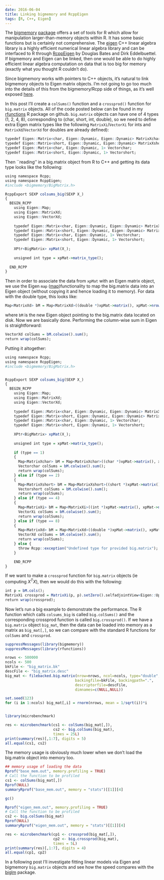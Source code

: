 ```yaml
---
date: 2016-06-04
title: Linking bigmemory and RcppEigen
tags: [R, C++, Eigen]
---
```


The [bigmemory](www.bigmemory.org) [package](https://cran.r-project.org/web/packages/bigmemory/index.html) offers a set of tools for R which allow for manipulation larger-than-memory objects within R. It has some basic functions but is certainly not comprehensive. The [eigen](http://eigen.tuxfamily.org/index.php?title=Main_Page) C++ linear algebra library is a highly efficient numerical linear algebra library and can be interfaced to R through  [RcppEigen](http://cran.r-project.org/web/packages/RcppEigen/index.html) by Douglas Bates and Dirk Eddelbuettel. If bigmemory and Eigen can be linked, then one would be able to do highly efficient linear algebra computation on data that is too big for memory (exactly what you thought R couldn't do). 


Since bigmemory works with pointers to C++ objects, it's natural to link bigmemory objects to Eigen matrix objects. I'm not going to go too much into the details of this from the bigmemory/Rcpp side of things, as it's well exposed [here](http://gallery.rcpp.org/articles/using-bigmemory-with-rcpp/). 

In this post I'll create a ```colSums()``` function and a ```crossprod()``` function for ```big.matrix``` objects. All of the code posted below can be found in my [rfunctions](https://github.com/jaredhuling/rfunctions) R package on github. ```big.matrix``` objects can have one of 4 types (1, 2, 4, 8), corresponding to (char, short, int, double), so we need to define extra Eigen matrix types like the following ```MatrixXi```/```VectorXi``` for ints and ```MatrixXd```/```VectorXd``` for doubles are already defined):

```r
typedef Eigen::Matrix<char, Eigen::Dynamic, Eigen::Dynamic> MatrixXchar;
typedef Eigen::Matrix<short, Eigen::Dynamic, Eigen::Dynamic> MatrixXshort;
typedef Eigen::Matrix<char, Eigen::Dynamic, 1> Vectorchar;
typedef Eigen::Matrix<short, Eigen::Dynamic, 1> Vectorshort;
```

Then ``reading'' in a big.matrix object from R to C++ and getting its data type looks like the following:

```r
using namespace Rcpp;
using namespace RcppEigen;
#include <bigmemory/BigMatrix.h>

RcppExport SEXP colsums_big(SEXP X_)
{
  BEGIN_RCPP
    using Eigen::Map;
    using Eigen::MatrixXd;
    using Eigen::VectorXd;
    
    typedef Eigen::Matrix<char, Eigen::Dynamic, Eigen::Dynamic> MatrixXchar;
    typedef Eigen::Matrix<short, Eigen::Dynamic, Eigen::Dynamic> MatrixXshort;
    typedef Eigen::Matrix<char, Eigen::Dynamic, 1> Vectorchar;
    typedef Eigen::Matrix<short, Eigen::Dynamic, 1> Vectorshort;
    
    XPtr<BigMatrix> xpMat(X_);
    
    unsigned int type = xpMat->matrix_type();
    
  END_RCPP
}

```

Then in order to associate the data from ```xpMat``` with an Eigen matrix object, we use the Eigen ```map``` ([map](https://eigen.tuxfamily.org/dox/group__TutorialMapClass.html))functionality to map the big.matrix data into an Eigen object (without copying it and hence loading it to memory). For data with the double type, this looks like:


```r
Map<MatrixXd> bM = Map<MatrixXd>((double *)xpMat->matrix(), xpMat->nrow(), xpMat->ncol()  );
```

where ```bM``` is the new Eigen object pointing to the big.matrix data located on disk. Now we are basically done. Performing the column-wise sum in Eigen is straightforward:

```r
VectorXd colSums = bM.colwise().sum();
return wrap(colSums);
```

Putting it altogether:

```r
using namespace Rcpp;
using namespace RcppEigen;
#include <bigmemory/BigMatrix.h>


RcppExport SEXP colsums_big(SEXP X_)
{
  BEGIN_RCPP
    using Eigen::Map;
    using Eigen::MatrixXd;
    using Eigen::VectorXd;
    
    typedef Eigen::Matrix<char, Eigen::Dynamic, Eigen::Dynamic> MatrixXchar;
    typedef Eigen::Matrix<short, Eigen::Dynamic, Eigen::Dynamic> MatrixXshort;
    typedef Eigen::Matrix<char, Eigen::Dynamic, 1> Vectorchar;
    typedef Eigen::Matrix<short, Eigen::Dynamic, 1> Vectorshort;
    
    XPtr<BigMatrix> xpMat(X_);
    
    unsigned int type = xpMat->matrix_type();
    
    if (type == 1) 
    {
      Map<MatrixXchar> bM = Map<MatrixXchar>((char *)xpMat->matrix(), xpMat->nrow(), xpMat->ncol()  );
      Vectorchar colSums = bM.colwise().sum();
      return wrap(colSums);
    } else if (type == 2) 
    {
      Map<MatrixXshort> bM = Map<MatrixXshort>((short *)xpMat->matrix(), xpMat->nrow(), xpMat->ncol()  );
      Vectorshort colSums = bM.colwise().sum();
      return wrap(colSums);
    } else if (type == 4) 
    {
      Map<MatrixXi> bM = Map<MatrixXi>((int *)xpMat->matrix(), xpMat->nrow(), xpMat->ncol()  );
      VectorXi colSums = bM.colwise().sum();
      return wrap(colSums);
    } else if (type == 8) 
    {
      Map<MatrixXd> bM = Map<MatrixXd>((double *)xpMat->matrix(), xpMat->nrow(), xpMat->ncol()  );
      VectorXd colSums = bM.colwise().sum();
      return wrap(colSums);
    } else {
      throw Rcpp::exception("Undefined type for provided big.matrix");
    }

    END_RCPP
}

```

If we want to make a ```crossprod``` function for ```big.matrix``` objects (ie computing $X^TX$), then we would do this with the following:

```r
int p = bM.cols();
MatrixXi crossprod = MatrixXi(p, p).setZero().selfadjointView<Eigen::Upper>().rankUpdate( bM.adjoint() );
return wrap(crossprod);
```

Now let's run a big example to demonstrate the performance. The R function which calls ```colsums_big``` is called ```big.colSums()``` and the corresponding crossprod function is called ```big.crossprod()```. If we have a ```big.matrix``` object ```big_mat```, then the data can be loaded into memory as a matrix as ```big_mat[,]```, so we can compare with the standard R functions for ```colSums``` and ```crossprod```. 

```r
suppressMessages(library(bigmemory))
suppressMessages(library(rfunctions))

nrows <- 500000
ncols <- 500
bkFile <- "big_matrix.bk"
descFile <- "big_matrix.desc"
big_mat <- filebacked.big.matrix(nrow=nrows, ncol=ncols, type="double",  
                                backingfile=bkFile, backingpath=".", 
                                descriptorfile=descFile,
                                dimnames=c(NULL,NULL))

set.seed(123)
for (i in 1:ncols) big_mat[,i] = rnorm(nrows, mean = 1/sqrt(i))*i


library(microbenchmark)

res <- microbenchmark(cs1 <- colSums(big_mat[,]), 
                      cs2 <- big.colSums(big_mat), 
                      times = 25L)
print(summary(res)[,1:7], digits = 5)
all.equal(cs1, cs2)


```

The memory usage is obviously much lower when we don't load the big.matrix object into memory too. 

```r
## memory usage of loading the data
Rprof("base_mem.out", memory.profiling = TRUE)
# Call the function to be profiled
cs1 <- colSums(big_mat[,])
Rprof(NULL)
summaryRprof("base_mem.out", memory = "stats")[[1]][4]

gc()

Rprof("eigen_mem.out", memory.profiling = TRUE)
# Call the function to be profiled
cs2 <- big.colSums(big_mat)
Rprof(NULL)
summaryRprof("eigen_mem.out", memory = "stats")[[1]][4]


```

```r
res <- microbenchmark(cp1 <- crossprod(big_mat[,]), 
                      cp2 <- big.crossprod(big_mat), 
                      times = 5L)
print(summary(res)[,1:7], digits = 4)
all.equal(cp1, cp2)
```

In a following post I'll investigate fitting linear models via Eigen and bigmemory ```big.matrix``` objects and see how the speed compares with the [biglm](https://cran.r-project.org/web/packages/biglm/index.html) package.  

